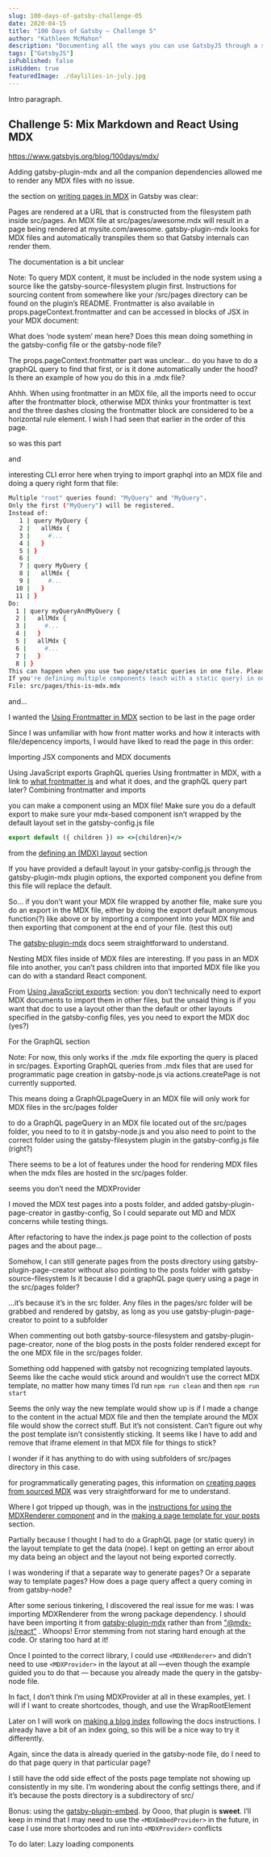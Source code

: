 ```yaml
---
slug: 100-days-of-gatsby-challenge-05
date: 2020-04-15
title: "100 Days of Gatsby — Challenge 5"
author: "Kathleen McMahon"
description: "Documenting all the ways you can use GatsbyJS through a set of challenges."
tags: ["GatsbyJS"]
isPublished: false
isHidden: true
featuredImage: ./daylilies-in-july.jpg
---
```


Intro paragraph.

## Challenge 5: Mix Markdown and React Using MDX

https://www.gatsbyjs.org/blog/100days/mdx/

Adding gatsby-plugin-mdx and all the companion dependencies allowed me to render any MDX files with no issue.

the section on [writing pages in MDX](https://www.gatsbyjs.org/docs/mdx/writing-pages/) in Gatsby was clear:

Pages are rendered at a URL that is constructed from the filesystem path inside src/pages. An MDX file at src/pages/awesome.mdx will result in a page being rendered at mysite.com/awesome.
gatsby-plugin-mdx looks for MDX files and automatically transpiles them so that Gatsby internals can render them.

The documentation is a bit unclear

Note: To query MDX content, it must be included in the node system using a source like the gatsby-source-filesystem plugin first. Instructions for sourcing content from somewhere like your /src/pages directory can be found on the plugin’s README.
Frontmatter is also available in props.pageContext.frontmatter and can be accessed in blocks of JSX in your MDX document:

What does ‘node system’ mean here? Does this mean doing something in the gatsby-config file or the gatsby-node file?

The props.pageContext.frontmatter part was unclear… do you have to do a graphQL query to find that first, or is it done automatically under the hood? Is there an example of how you do this in a .mdx file?

Ahhh. When using frontmatter in an MDX file, all the imports need to occur after the frontmatter block, otherwise MDX thinks your frontmatter is text and the three dashes closing the frontmatter block are considered to be a horizontal rule element. I wish I had seen that earlier in the order of this page.

so was this part

and

interesting CLI error here when trying to import graphql into an MDX file and doing a query right form that file:

```bash
Multiple "root" queries found: "MyQuery" and "MyQuery".
Only the first ("MyQuery") will be registered.
Instead of:
   1 | query MyQuery {
   2 |   allMdx {
   3 |     #...
   4 |   }
   5 | }
   6 |
   7 | query MyQuery {
   8 |   allMdx {
   9 |     #...
  10 |   }
  11 | }
Do:
  1 | query myQueryAndMyQuery {
  2 |   allMdx {
  3 |     #...
  4 |   }
  5 |   allMdx {
  6 |     #...
  7 |   }
  8 | }
This can happen when you use two page/static queries in one file. Please combine those into one query.
If you're defining multiple components (each with a static query) in one file, you'll need to move each component to its own file.
File: src/pages/this-is-mdx.mdx
```

and...

I wanted the [Using Frontmatter in MDX](https://www.gatsbyjs.org/docs/mdx/writing-pages/#using-frontmatter-in-mdx) section to be last in the page order

Since I was unfamiliar with how front matter works and how it interacts with file/depencency imports, I would have liked to read the page in this order:

Importing JSX components and MDX documents

Using JavaScript exports
GraphQL queries
Using frontmatter in MDX, with a link to [what frontmatter is](https://www.gatsbyjs.org/docs/mdx/markdown-syntax/#frontmatter) and what it does, and the graphQL query part later?
Combining frontmatter and imports

you can make a component using an MDX file! Make sure you do a default export to make sure your mdx-based component isn’t wrapped by the default layout set in the gatsby-config.js file

<!-- This default export overrides the default layout ensuring -->
<!-- that the FAQ component isn't wrapped by other elements -->

```jsx
export default ({ children }) => <>{children}</>
```

from the [defining an (MDX) layout](https://www.gatsbyjs.org/docs/mdx/writing-pages/#defining-a-layout) section

If you have provided a default layout in your gatsby-config.js through the gatsby-plugin-mdx plugin options, the exported component you define from this file will replace the default.

So… if you don’t want your MDX file wrapped by another file, make sure you do an export in the MDX file, either by doing the export default anonymous function(?) like above or by importing a component into your MDX file and then exporting that component at the end of your file. (test this out)

The [gatsby-plugin-mdx](https://www.gatsbyjs.org/packages/gatsby-plugin-mdx/?=mdx#default-layouts) docs seem straightforward to understand.

Nesting MDX files inside of MDX files are interesting. If you pass in an MDX file into another, you can’t pass children into that imported MDX file like you can do with a standard React component.

From [Using JavaScript exports](https://www.gatsbyjs.org/docs/mdx/writing-pages/#using-javascript-exports) section: you don’t technically need to export MDX documents to import them in other files, but the unsaid thing is if you want that doc to use a layout other than the default or other layouts specified in the gatsby-config files, yes you need to export the MDX doc (yes?)

For the GraphQL section

Note: For now, this only works if the .mdx file exporting the query is placed in src/pages. Exporting GraphQL queries from .mdx files that are used for programmatic page creation in gatsby-node.js via actions.createPage is not currently supported.

This means doing a GraphQLpageQuery in an MDX file will only work for MDX files in the src/pages folder

to do a GraphQL pageQuery in an MDX file located out of the src/pages folder, you need to to it in gatsby-node.js and you also need to point to the correct folder using the gatsby-filesystem plugin in the gatsby-config.js file (right?)

There seems to be a lot of features under the hood for rendering MDX files when the mdx files are hosted in the src/pages folder.

seems you don’t need the MDXProvider

I moved the MDX test pages into a posts folder, and added gatsby-plugin-page-creator in gastby-config, So I could separate out MD and MDX concerns while testing things.

After refactoring to have the index.js page point to the collection of posts pages and the about page…

Somehow, I can still generate pages
from the posts directory using
gatsby-plugin-page-creator without
also pointing to the posts folder
with gatsby-source-filesystem
Is it because I did a graphQL
page query using a page in the src/pages folder?

…it’s because it’s in the src folder. Any files in the pages/src folder will be grabbed and rendered by gatsby, as long as you use gatsby-plugin-page-creator to point to a subfolder

When commenting out both gatsby-source-filesystem and gatsby-plugin-page-creator, none of the blog posts in the posts folder rendered except for the one MDX file in the src/pages folder.

Something odd happened with gatsby not recognizing templated layouts. Seems like the cache would stick around and wouldn’t use the correct MDX template, no matter how many times I’d run `npm run clean` and then `npm run start`

Seems the only way the new template would show up is if I made a change to the content in the actual MDX file and then the template around the MDX file would show the correct stuff. But it’s not consistent. Can’t figure out why the post template isn’t consistently sticking. It seems like I have to add and remove that iframe element in that MDX file for things to stick?

I wonder if it has anything to do with using subfolders of src/pages directory in this case.

for programmatically generating pages, this information on [creating pages from sourced MDX](https://www.gatsbyjs.org/docs/mdx/programmatically-creating-pages/#create-pages-from-sourced-mdx-files) was very straightforward for me to understand.

Where I got tripped up though, was in the [instructions for using the MDXRenderer component]() and in the [making a page template for your posts](https://www.gatsbyjs.org/docs/mdx/programmatically-creating-pages/#make-a-template-for-your-posts) section.

Partially because I thought I had to do a GraphQL page (or static query) in the layout template to get the data (nope). I kept on getting an error about my data being an object and the layout not being exported correctly.

I was wondering if that a separate way to generate pages? Or a separate way to template pages? How does a page query affect a query coming in from gatsby-node?

After some serious tinkering, I discovered the real issue for me was: I was importing MDXRenderer from the wrong package dependency. I should have been importing it from [gatsby-plugin-mdx]() rather than from ["@mdx-js/react”]() . Whoops! Error stemming from not staring hard enough at the code. Or staring too hard at it!

Once I pointed to the correct library, I could use `<MDXRenderer>` and didn’t need to use `<MDXProvider>` in the layout at all —even though the example guided you to do that — because you already made the query in the gatsby-node file.

In fact, I don’t think I’m using MDXProvider at all in these examples, yet. I will if I want to create shortcodes, though, and use the WrapRootElement

Later on I will work on [making a blog index](https://www.gatsbyjs.org/docs/mdx/programmatically-creating-pages/#bonus-make-a-blog-index) following the docs instructions. I already have a bit of an index going, so this will be a nice way to try it differently.

Again, since the data is already queried in the gatsby-node file, do I need to do that page query in that particular page?

I still have the odd side effect of the posts page template not showing up consistently in my site. I’m wondering about the config settings there, and if it’s because the posts directory is a subdirectory of src/

Bonus:
using the [gatsby-plugin-embed](https://www.gatsbyjs.org/packages/@pauliescanlon/gatsby-mdx-embed/). by Oooo, that plugin is **sweet**. I’ll keep in mind that I may need to use the `<MDXEmbedProvider>` in the future, in case I use more shortcodes and run into `<MDXProvider>` conflicts

To do later:
Lazy loading components
